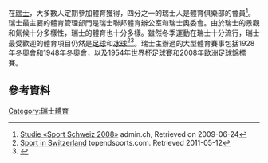 在[[瑞士|瑞士]]，大多數人定期參加體育獲得，四分之一的瑞士人是體育俱樂部的會員<ref>[http://www.baspo.admin.ch/internet/baspo/de/home/aktuell/archiv/sport_CH.html Studie «Sport Schweiz 2008»] {{webarchive|url=https://web.archive.org/web/20081218110824/http://www.baspo.admin.ch/internet/baspo/de/home/aktuell/archiv/sport_CH.html |date=2008-12-18 }} admin.ch, Retrieved on 2009-06-24</ref>。瑞士最主要的體育管理部門是瑞士聯邦體育辦公室和瑞士奧委會。由於瑞士的景觀和氣候十分多樣性，瑞士的體育也十分多樣。雖然冬季運動在瑞士十分流行，瑞士最受歡迎的體育項目仍然是[[足球|足球]]和[[冰球|冰球]]<ref>[http://www.topendsports.com/world/countries/switzerland.htm Sport in Switzerland] {{Wayback|url=http://www.topendsports.com/world/countries/switzerland.htm |date=20170722032945 }} topendsports.com. Retrieved 2011-05-12</ref><ref>{{Cite web |url=http://www.eurohockey.com/article/2438-sc-bern-tops-the-2012-13-european-attendance-ranking-again.html |title=存档副本 |access-date=2016-02-24 |archive-date=2020-08-07 |archive-url=https://web.archive.org/web/20200807111243/http://www.eurohockey.com/article/2438-sc-bern-tops-the-2012-13-european-attendance-ranking-again.html |dead-url=no }}</ref>。瑞士主辦過的大型體育賽事包括1928年冬奧會和1948年冬奧會，以及1954年世界杯足球賽和2008年歐洲足球錦標賽。

==參考資料==
{{Reflist}}

{{歐洲題目|體育}}

[[Category:瑞士體育|Category:瑞士體育]]